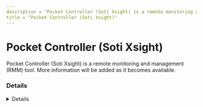 ```yaml
---
description = "Pocket Controller (Soti Xsight) is a remote monitoring and management (RMM) tool. More information will be added as it becomes available."
title = "Pocket Controller (Soti Xsight)"
---
```




# Pocket Controller (Soti Xsight)

Pocket Controller (Soti Xsight) is a remote monitoring and management (RMM) tool. More information will be added as it becomes available.

### Details
<Details author={""}
         category={""}
         created={""}
         website={""}
         lastModified={"2/9/2024"}
         privileges={""}
         free={ false }
         verification={ false }
/>

#### Installation Paths
<Card code={ ["pocketcontroller.exe", "wysebrowser.exe", "XSightService.exe"] }/>

#### Supported OS
<Badges color="warning" badges={ ["Windows"] }/>




### Forensic Artifacts




#### Network Artifacts
<EuiSpacer size="xl"/>
<NetworkArtifactsTable data={ [{"Description": "Known remote domains", "Domains": ["*soti.net"], "Ports": []}] }/>




### Detections
- Detects potential network activity of Pocket Controller (Soti Xsight) RMM tool
  - [Sigma Rule](https://github.com/magicsword-io/LOLRMM/blob/main/detections/sigma/pocket_controller__soti_xsight__network_sigma.yml)
- Detects potential processes activity of Pocket Controller (Soti Xsight) RMM tool
  - [Sigma Rule](https://github.com/magicsword-io/LOLRMM/blob/main/detections/sigma/pocket_controller__soti_xsight__processes_sigma.yml)

### References
- [https://pulse.soti.net/support/soti-xsight/help/](https://pulse.soti.net/support/soti-xsight/help/)

